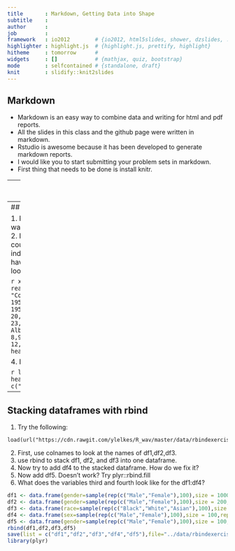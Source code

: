 ```yaml
---
title       : Markdown, Getting Data into Shape
subtitle    : 
author      : 
job         : 
framework   : io2012        # {io2012, html5slides, shower, dzslides, ...}
highlighter : highlight.js  # {highlight.js, prettify, highlight}
hitheme     : tomorrow      # 
widgets     : []            # {mathjax, quiz, bootstrap}
mode        : selfcontained # {standalone, draft}
knit        : slidify::knit2slides
---
```


## Markdown

* Markdown is an easy way to combine data and writing for html and pdf reports. 
* All the slides in this class and the github page were written in markdown.
* Rstudio is awesome because it has been developed to generate markdown reports. 
* I would like you to start submitting your problem sets in markdown. 
* First thing that needs to be done is install knitr. 


---
## Some markdown exercises

1. Create a new markdown document. 
2. Create a ggplot graph with a regression line using the ToothGrowth datalength (Guinea Pigs tooth lengs for different doses of either vitamin c or orange juice and doses), with different facets for type of supplement.
, plotting a different facet for each diet. Add it to your markdown document and give it a width of 4 inches and a height of 4 inches. Don't show any of the code. 
3. Next, run three regressions, the first regresses length on dose for the guinea pigs in the VC condition, the second regresses length on dose for the OJ condition, the third looks at the interaction between supp and dose on length. 
4. Use the htmlreg function in the texreg package to create a table of these three regressionn models (in one table). Give the columns new names and a nice caption. HINT: you'll have to change the result command within the chunk to make this work.
5. You're writing up your results, and want to report the interaction effect from the third model. Write a sentence that reports the b coefficient and standard error from that model. HINT: use summary(modelname)$coefficients to get the matrix.

---
## Getting data into shape

1. Ran 10 experiments, now want to do a meta-analysis. 
2. I want to match my country level data with my individual-level data.
3. I have time series data that looks like this:

```r
x <- read.table(textConnection(
"Code Country        1950    1951    1952    1953    1954
AFG  Afghanistan    20,249  21,352  22,532  23,557  24,555
ALB  Albania        8,097   8,986   10,058  11,123  12,246"), header=TRUE)
head(x)
```

4. I want it to look like this:

```r
library(reshape2)
head(melt(x,id.vars = c("Code","Country")))
```

---
## Stacking dataframes with rbind

1. Try the following:
```
load(url("https://cdn.rawgit.com/ylelkes/R_wav/master/data/rbindexercises.RData"))
```

2. First, use colnames to look at the names of df1,df2,df3.
3. use rbind to stack df1, df2, and df3 into one dataframe. 
4. Now try to add df4 to the stacked dataframe. How do we fix it?
5. Now add df5. Doesn't work? Try plyr::rbind.fill
6. What does the variables third and fourth look like for the df1:df4?

```r
df1 <- data.frame(gender=sample(rep(c("Male","Female"),100),size = 1000,replace = T),race=sample(rep(c("Black","White","Asian"),100),size = 1000,replace = T),score=rnorm(1:1000))
df2 <- data.frame(gender=sample(rep(c("Male","Female"),100),size = 200,replace = T),race=sample(rep(c("Black","White","Asian"),100),size = 200,replace = T),score=rnorm(1:200))
df3 <- data.frame(race=sample(rep(c("Black","White","Asian"),100),size = 300,replace = T),score=rnorm(1:300),gender=sample(rep(c("Male","Female"),100),size = 300,replace = T))
df4 <- data.frame(sex=sample(rep(c("Male","Female"),100),size = 100,replace = T),Race=sample(rep(c("Black","White","Asian"),100),size = 100,replace = T),score=rnorm(1:100))
df5 <- data.frame(gender=sample(rep(c("Male","Female"),100),size = 100,replace = T),race=sample(rep(c("Black","White","Asian"),100),size = 100,replace = T),third=rnorm(1:100),fourth=rnorm(1:100))
rbind(df1,df2,df3,df5)
save(list = c("df1","df2","df3","df4","df5"),file="../data/rbindexercises.RData")
library(plyr)
```



